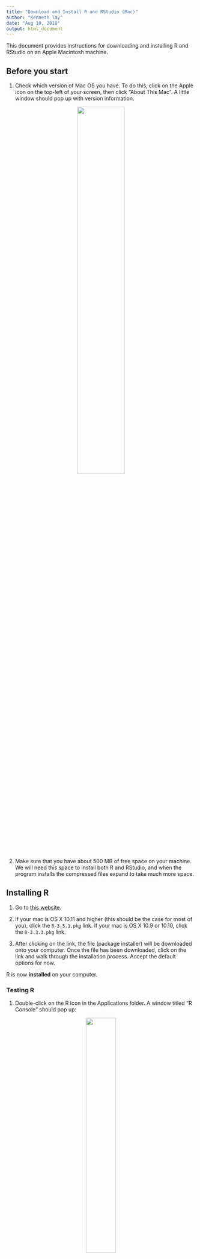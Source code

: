 ```yaml
---
title: "Download and Install R and RStudio (Mac)"
author: "Kenneth Tay"
date: "Aug 10, 2018"
output: html_document
---
```


This document provides instructions for downloading and installing R and RStudio on an Apple Macintosh machine.

## Before you start

1. Check which version of Mac OS you have. To do this, click on the Apple icon on the top-left of your screen, then click "About This Mac". A little window should pop up with version information.

<center>![](Images/Mac OS Version.png){width=50%}</center>  
\

2. Make sure that you have about 500 MB of free space on your machine. We will need this space to install both R and RStudio, and when the program installs the compressed files expand to take much more space.  

## Installing R

1. Go to [this website](https://cran.r-project.org/bin/macosx/).

2. If your mac is OS X 10.11 and higher (this should be the case for most of you), click the `R-3.5.1.pkg` link. If your mac is OS X 10.9 or 10.10, click the `R-3.3.3.pkg` link.  

3. After clicking on the link, the file (package installer) will be downloaded onto your computer. Once the file has been downloaded, click on the link and walk through the installation process. Accept the default options for now.

R is now **installed** on your computer.  

### Testing R

1. Double-click on the R icon in the Applications folder. A window titled "R Console" should pop up:

<center>![](Images/R Console.png){width=40%}</center>  
\
The `>` character is called the prompt and is the place where we enter commands for the program to interpret. For instance, if you type `25+26` followed by the return/enter key, you will see:

```r
25+26
```

2. To quit R, call the quit function by typing `q()` and htting the return key.

```r
q()
```

R will ask you if you want to save your work:

<center>![](Images/Closing R Session.png){width=50%}</center>  
\
Click on "Don't Save". You have now left R.  

We are not going to use R this way often, as we will use an integrated environment called RStudio.  

## Installing RStudio

1. Go to [this website](https://www.rstudio.com/products/rstudio/download/#download).

2. Click on the "RStudio 1.1.456 - Mac OS X 10.6+ (64-bit)" link. The file download will begin.

3. Once the file has been downloaded, click on it. A window should pop up:

<center>![](Images/RStudio Download.png){width=50%}</center>
\
Click on the RStudio icon and drag it into the Applications folder. 

RStudio is now **installed** on your computer.

**Note**: For RStudio to work, R needs to be installed first.

### Testing RStudio

1. Double-click on the RStudio icon in the Applications. A window titled "RStudio" should pop up, looking something like this:

<center>![](Images/RStudio Window.png){width=50%}</center>
\  

2. Just as in R, the `>` character in the Console window is where we enter commands for the program to interpret.

3. To exit RStudio, click "RStudio" in the menu bar, then click "Quit RStudio". Alternatively, use the `Cmd-Q` shortcut. If prompted to save the workspace, do not save it.

